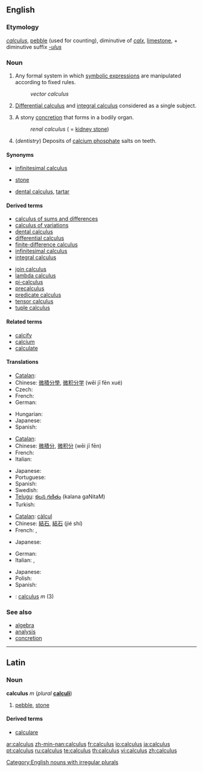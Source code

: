 {{wikipedia|dab=calculus (disambiguation)|calculus}}
==English==

===Etymology===
{{L.}} ''[[calculus#Latin|calculus]]'', [[pebble]] (used for counting), diminutive of ''[[calx#Latin|calx]]'', [[limestone]], + diminutive suffix ''[[-ulus]]''

===Noun===
{{wikipedia}}
{{en-noun|calculi|-}}

# {{countable}} {{mathematics}} Any formal system in which [[symbolic expression]]s are manipulated according to fixed rules.
#:''vector calculus''
# {{uncountable}} {{analysis}} [[differential calculus|Differential calculus]] and [[integral calculus]] considered as a single subject.
# {{countable}} {{medicine}} A stony [[concretion]] that forms in a bodily organ.
#:''renal calculus'' ( = [[kidney stone]])
# {{uncountable}} (''dentistry'') Deposits of [[calcium phosphate]] salts on teeth.

====Synonyms====
*{{i-c|in analysis}} [[infinitesimal calculus]]
*{{i-c|in medicine}} [[stone]]
*{{i-c|in dentistry}} [[dental calculus]], [[tartar]]

====Derived terms====
<!--see Wikipedia for definitions-->
{{top2}}
*[[calculus of sums and differences]]
*[[calculus of variations]]
*[[dental calculus]]
*[[differential calculus]]
*[[finite-difference calculus]]
*[[infinitesimal calculus]]
*[[integral calculus]]
{{mid2}}
*[[join calculus]]
*[[lambda calculus]]
*[[pi-calculus]]
*[[precalculus]]
*[[predicate calculus]]
*[[tensor calculus]]
*[[tuple calculus]]
{{bottom}}

====Related terms====
*[[calcify]]
*[[calcium]]
*[[calculate]]

====Translations====
{{trans-top|formal mathematical system}}
* [[Catalan]]: {{t+|ca|càlcul|m}}
* Chinese: [[微積分學]], [[微积分学]] (wēi jī fēn xué)
* Czech: {{t+|cs|počet|m}}
* French: {{t+|fr|calcul|m}}
* German: {{t+|de|Kalkül|m}}
{{trans-mid}}
* Hungarian: {{t+|hu|kalkulus}}
* Japanese: {{t+|ja|微積分学|tr=bisekibungaku|sc=Jpan}}
* Spanish: {{t+|es|cálculo|m}}
{{trans-bottom}}

{{trans-top|differential calculus and integral calculus considered as a single subject}}
* [[Catalan]]: {{t+|ca|càlcul|m}}
* Chinese: [[微積分]], [[微积分]] (wēi jī fēn)
* French: {{t+|fr|calcul|m}}
* Italian: {{t+|it|calcolo|it|m}}
{{trans-mid}}
* Japanese: {{t+|ja|微積分学|tr=bisekibungaku|sc=Jpan}}
* Portuguese: {{t+|pt|cálculo|m}}
* Spanish: {{t+|es|cálculo diferencial|m}}
* Swedish: {{t+|sv|analys|c}}
* [[Telugu]]: [[కలన గణితం]] (kalana gaNitaM)
* Turkish: {{t+|tr|kalkülüs}}
{{trans-bottom}}

{{trans-top|stony concretion in an organ}}
* [[Catalan]]: [[càlcul]] {{m}}
* Chinese: [[結石]], [[結石]] (jié shí)
* French: {{t+|fr|calcul|m}}, {{t+|fr|lithiase|f}}
{{trans-mid}}
* Japanese: {{t+|ja|結石|tr=kesseki|sc=Jpan}}
{{trans-bottom}}

{{trans-top|deposits on teeth}}
* German: {{t+|de|Zahnstein|m}}
* Italian: {{t+|it|tartaro|m}}, {{t+|it|tartaro dentario|m}}
{{trans-mid}}
* Japanese: {{t+|ja|歯石|tr=shiseki|sc=Japan}}
* Polish: {{t+|pl|kamień nazębny|m}}
* Spanish: {{t+|es|sarro|m}}
{{trans-bottom}}

<!--Remove this section once all of the translations below have been moved into the tables above.-->
{{checktrans-top}}
*{{ttbc|Latin}}: [[calculus#Latin|calculus]] ''m'' (3)
{{trans-bottom}}

===See also===
*[[algebra]]
*[[analysis]]
*[[concretion]]

[[Category:English nouns with irregular plurals]]

----

==Latin==

===Noun===
'''calculus''' ''m'' (''plural'' '''[[calculi]]''')

# [[pebble]], [[stone]]

====Derived terms====
*[[calculare#Latin|calculare]]

[[ar:calculus]]
[[zh-min-nan:calculus]]
[[fr:calculus]]
[[io:calculus]]
[[ja:calculus]]
[[pt:calculus]]
[[ru:calculus]]
[[te:calculus]]
[[th:calculus]]
[[vi:calculus]]
[[zh:calculus]]